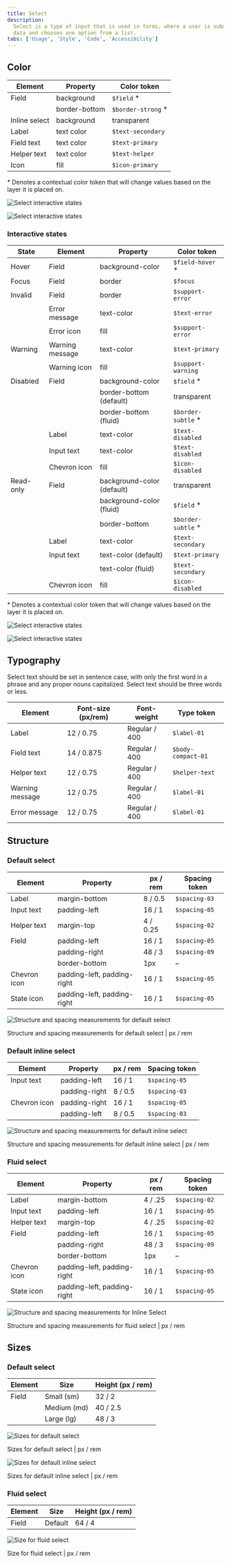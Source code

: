 ```yaml
---
title: Select
description:
  Select is a type of input that is used in forms, where a user is submitting
  data and chooses one option from a list.
tabs: ['Usage', 'Style', 'Code', 'Accessibility']
---
```


## Color

| Element       | Property      | Color token         |
| ------------- | ------------- | ------------------- |
| Field         | background    | `$field` \*         |
|               | border-bottom | `$border-strong` \* |
| Inline select | background    | transparent         |
| Label         | text color    | `$text-secondary`   |
| Field text    | text color    | `$text-primary`     |
| Helper text   | text color    | `$text-helper`      |
| Icon          | fill          | `$icon-primary`     |

<Caption>
  * Denotes a contextual color token that will change values based on the layer
  it is placed on.
</Caption>

<Row>
<Column colLg={8}>

<Tabs>

<Tab label="Default">

![Select interactive states](images/select-style-color-fixed.png)

</Tab>

<Tab label="Fluid">

![Select interactive states](images/select-style-color-fluid.png)

</Tab>

</Tabs>

</Column>
</Row>

### Interactive states

| State     | Element         | Property                   | Color token         |
| --------- | --------------- | -------------------------- | ------------------- |
| Hover     | Field           | background-color           | `$field-hover` \*   |
| Focus     | Field           | border                     | `$focus`            |
| Invalid   | Field           | border                     | `$support-error`    |
|           | Error message   | text-color                 | `$text-error`       |
|           | Error icon      | fill                       | `$support-error`    |
| Warning   | Warning message | text-color                 | `$text-primary`     |
|           | Warning icon    | fill                       | `$support-warning`  |
| Disabled  | Field           | background-color           | `$field` \*         |
|           |                 | border-bottom (default)    | transparent         |
|           |                 | border-bottom (fluid)      | `$border-subtle` \* |
|           | Label           | text-color                 | `$text-disabled`    |
|           | Input text      | text-color                 | `$text-disabled`    |
|           | Chevron icon    | fill                       | `$icon-disabled`    |
| Read-only | Field           | background-color (default) | transparent         |
|           |                 | background-color (fluid)   | `$field` \*         |
|           |                 | border-bottom              | `$border-subtle` \* |
|           | Label           | text-color                 | `$text-secondary`   |
|           | Input text      | text-color (default)       | `$text-primary`     |
|           |                 | text-color (fluid)         | `$text-secondary`   |
|           | Chevron icon    | fill                       | `$icon-disabled`    |

<Caption>
  * Denotes a contextual color token that will change values based on the layer
  it is placed on.
</Caption>

<Row>
<Column colLg={8}>

<Tabs>

<Tab label="Default">

![Select interactive states](images/select-style-states-fixed.png)

</Tab>

<Tab label="Fluid">

![Select interactive states](images/select-style-states-fluid.png)

</Tab>

</Tabs>

</Column>
</Row>

## Typography

Select text should be set in sentence case, with only the first word in a phrase
and any proper nouns capitalized. Select text should be three words or less.

| Element         | Font-size (px/rem) | Font-weight   | Type token         |
| --------------- | ------------------ | ------------- | ------------------ |
| Label           | 12 / 0.75          | Regular / 400 | `$label-01`        |
| Field text      | 14 / 0.875         | Regular / 400 | `$body-compact-01` |
| Helper text     | 12 / 0.75          | Regular / 400 | `$helper-text`     |
| Warning message | 12 / 0.75          | Regular / 400 | `$label-01`        |
| Error message   | 12 / 0.75          | Regular / 400 | `$label-01`        |

## Structure

### Default select

| Element      | Property                    | px / rem | Spacing token |
| ------------ | --------------------------- | -------- | ------------- |
| Label        | margin-bottom               | 8 / 0.5  | `$spacing-03` |
| Input text   | padding-left                | 16 / 1   | `$spacing-05` |
| Helper text  | margin-top                  | 4 / 0.25 | `$spacing-02` |
| Field        | padding-left                | 16 / 1   | `$spacing-05` |
|              | padding-right               | 48 / 3   | `$spacing-09` |
|              | border-bottom               | 1px      | –             |
| Chevron icon | padding-left, padding-right | 16 / 1   | `$spacing-05` |
| State icon   | padding-left, padding-right | 16 / 1   | `$spacing-05` |

<div className="image--fixed">

![Structure and spacing measurements for default select](images/select-style-structure-default-fixed.png)

</div>

<Caption>
  Structure and spacing measurements for default select | px / rem
</Caption>

### Default inline select

| Element      | Property      | px / rem | Spacing token |
| ------------ | ------------- | -------- | ------------- |
| Input text   | padding-left  | 16 / 1   | `$spacing-05` |
|              | padding-right | 8 / 0.5  | `$spacing-03` |
| Chevron icon | padding-right | 16 / 1   | `$spacing-05` |
|              | padding-left  | 8 / 0.5  | `$spacing-03` |

<div className="image--fixed">

![Structure and spacing measurements for default inline select](images/select-style-structure-inline-fixed.png)

</div>

<Caption>
  Structure and spacing measurements for default inline select | px / rem
</Caption>

### Fluid select

| Element      | Property                    | px / rem | Spacing token |
| ------------ | --------------------------- | -------- | ------------- |
| Label        | margin-bottom               | 4 / .25  | `$spacing-02` |
| Input text   | padding-left                | 16 / 1   | `$spacing-05` |
| Helper text  | margin-top                  | 4 / .25  | `$spacing-02` |
| Field        | padding-left                | 16 / 1   | `$spacing-05` |
|              | padding-right               | 48 / 3   | `$spacing-09` |
|              | border-bottom               | 1px      | –             |
| Chevron icon | padding-left, padding-right | 16 / 1   | `$spacing-05` |
| State icon   | padding-left, padding-right | 16 / 1   | `$spacing-05` |

<div className="image--fixed">

![Structure and spacing measurements for Inline Select](images/select-style-structure-default-fluid.png)

</div>

<Caption>
  Structure and spacing measurements for fluid select | px / rem
</Caption>

## Sizes

### Default select

| Element | Size        | Height (px / rem) |
| ------- | ----------- | ----------------- |
| Field   | Small (sm)  | 32 / 2            |
|         | Medium (md) | 40 / 2.5          |
|         | Large (lg)  | 48 / 3            |

<div className="image--fixed">

![Sizes for default select](images/select-style-sizes-default.png)

</div>

<Caption>Sizes for default select | px / rem</Caption>

<div className="image--fixed">

![Sizes for default inline select](images/select-style-sizes-default-inline.png)

</div>

<Caption>Sizes for default inline select | px / rem</Caption>

### Fluid select

| Element | Size    | Height (px / rem) |
| ------- | ------- | ----------------- |
| Field   | Default | 64 / 4            |

<div className="image--fixed">

![Size for fluid select](images/select-style-sizes-fluid.png)

</div>

<Caption>Size for fluid select | px / rem</Caption>
